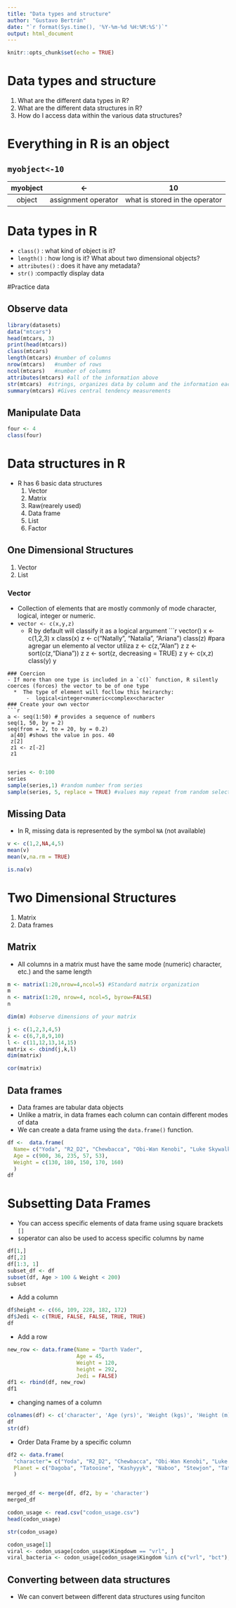 ```yaml
---
title: "Data types and structure"
author: "Gustavo Bertrán"
date: "`r format(Sys.time(), '%Y-%m-%d %H:%M:%S')`"
output: html_document
---
```


```r
knitr::opts_chunk$set(echo = TRUE)
```

# Data types and structure

1.  What are the different data types in R?
2.  What are the different data structures in R?
3.  How do I access data within the various data structures?

# Everything in R is an object

## `myobject<-10`

| myobject |         \<-         |               10               |
|:--------:|:-------------------:|:------------------------------:|
|  object  | assignment operator | what is stored in the operator |

# Data types in R

-   `class()` : what kind of object is it?
-   `length()` : how long is it? What about two dimensional objects?
-   `attributes()` : does it have any metadata?
-   `str()` :compactly display data

#Practice data 

## Observe data

```r
library(datasets)
data("mtcars")
head(mtcars, 3)
print(head(mtcars))
class(mtcars)
length(mtcars) #number of columns
nrow(mtcars)   #number of rows
ncol(mtcars)   #number of columns
attributes(mtcars) #all of the information above
str(mtcars)  #strings, organizes data by column and the information each column has
summary(mtcars) #Gives central tendency measurements
```

## Manipulate Data
```r
four <- 4
class(four)

```

# Data structures in R
- R has 6 basic data structures
  1.  Vector
  2.  Matrix
  3.  Raw(rearely used)
  4.  Data frame
  5.  List
  6.  Factor
  
## One Dimensional Structures
1.  Vector
2.  List

### Vector
- Collection of elements that are mostly commonly of mode character, logical, integer or numeric.
- `vector <- c(x,y,z)`
  *  R by default will classify it as a logical argument
```r
vector()
x <- c(1,2,3)
x
class(x)
z <- c("Natally", "Natalia", "Ariana")
class(z)
#para agregar un elemento al vector utiliza
z <- c(z,"Alan")
z
z <- sort(c(z,"Diana"))
z
z <- sort(z, decreasing = TRUE)
z
y <- c(x,z)
class(y)
y

```
### Coercion
- If more than one type is included in a `c()` function, R silently coerces (forces) the vector to be of one type
  *  The type of element will focllow this heirarchy:
      -  logical<integer<numeric<complex<character
### Create your own vector
```r
a <- seq(1:50) # provides a sequence of numbers
seq(1, 50, by = 2)
seq(from = 2, to = 20, by = 0.2)
 a[40] #shows the value in pos. 40
 z[2]
 z1 <- z[-2]
 z1
 
```

```r
series <- 0:100
series
sample(series,1) #random number from series
sample(series, 5, replace = TRUE) #values may repeat from random selection


```

## Missing Data
- In R, missing data is represented by the symbol `NA` (not available)
```r
v <- c(1,2,NA,4,5)
mean(v)
mean(v,na.rm = TRUE)

is.na(v)

```

# Two Dimensional Structures
1. Matrix
2. Data frames

## Matrix
- All columns in a matrix must have the same mode (numeric) character, etc.) and the same length
```r
m <- matrix(1:20,nrow=4,ncol=5) #Standard matrix organization
m
n <- matrix(1:20, nrow=4, ncol=5, byrow=FALSE)
n

dim(m) #observe dimensions of your matrix

j <- c(1,2,3,4,5)
k <- c(6,7,8,9,10)
l <- c(11,12,13,14,15)
matrix <- cbind(j,k,l)
dim(matrix)

cor(matrix)

```
## Data frames
- Data frames are tabular data objects
- Unlike a matrix, in data frames each column can contain different modes of data
- We can create a data frame using the `data.frame()` function.
```r
df <-  data.frame(
  Name= c("Yoda", "R2_D2", "Chewbacca", "Obi-Wan Kenobi", "Luke Skywalker"),
  Age = c(900, 36, 235, 57, 53),
  Weight = c(130, 180, 150, 170, 160)
  )
df
```
# Subsetting Data Frames
- You can access specific elements of data frame using square brackets `[]`
- `$`operator can also be used to access specific columns by name
```r
df[1,]
df[,2]
df[1:3, 1]
subset_df <- df
subset(df, Age > 100 & Weight < 200)
subset
```

- Add a column
```r
df$height <- c(66, 109, 228, 182, 172)
df$Jedi <- c(TRUE, FALSE, FALSE, TRUE, TRUE)
df
```
- Add a row
```r
new_row <- data.frame(Name = "Darth Vader",
                      Age = 45,
                      Weight = 120,
                      height = 292,
                      Jedi = FALSE)
df1 <- rbind(df, new_row)
df1

```
- changing names of a column
```r
colnames(df) <- c('character', 'Age (yrs)', 'Weight (kgs)', 'Height (m)', 'Jedi' )
df
str(df)

```
- Order Data Frame by a specific column
```r
df2 <- data.frame(
  "character"= c("Yoda", "R2_D2", "Chewbacca", "Obi-Wan Kenobi", "Luke Skywalker", "Darth Vader"),
  Planet = c("Dagoba", "Tatooine", "Kashyyyk", "Naboo", "Stewjon", "Tatooine")
  )


merged_df <- merge(df, df2, by = 'character')
merged_df


```



```r
codon_usage <- read.csv("codon_usage.csv")
head(codon_usage)

str(codon_usage)

codon_usage[1]
viral <- codon_usage[codon_usage$Kingdowm == "vrl", ]
viral_bacteria <- codon_usage[codon_usage$Kingdom %in% c("vrl", "bct"),]
```

## Converting between data structures
- We can convert between different data structures using funciton 
